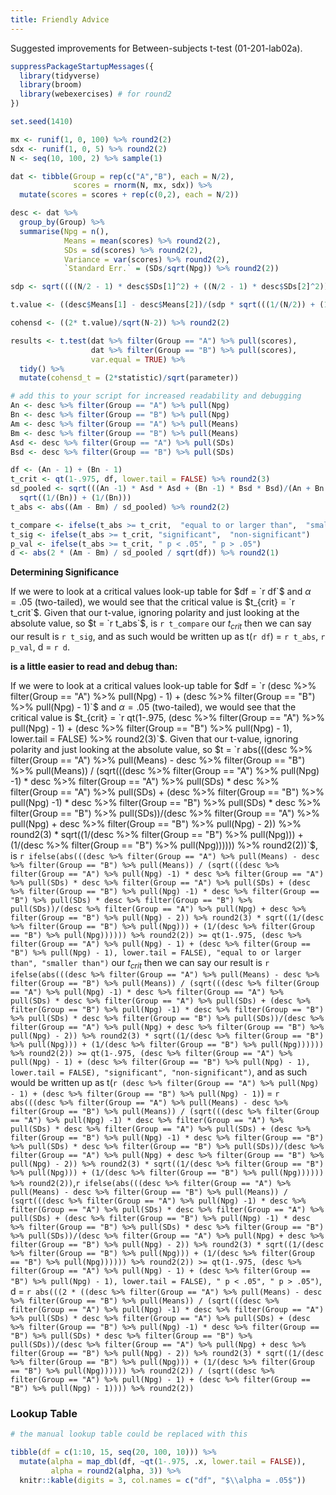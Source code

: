 ```yaml
---
title: Friendly Advice
---
```


Suggested improvements for Between-subjects t-test (01-201-lab02a).

```r
suppressPackageStartupMessages({
  library(tidyverse)
  library(broom)
  library(webexercises) # for round2
})

set.seed(1410)

mx <- runif(1, 0, 100) %>% round2(2)
sdx <- runif(1, 0, 5) %>% round2(2)
N <- seq(10, 100, 2) %>% sample(1)

dat <- tibble(Group = rep(c("A","B"), each = N/2),
              scores = rnorm(N, mx, sdx)) %>%
  mutate(scores = scores + rep(c(0,2), each = N/2))

desc <- dat %>% 
  group_by(Group) %>%
  summarise(Npg = n(),
            Means = mean(scores) %>% round2(2),
            SDs = sd(scores) %>% round2(2),
            Variance = var(scores) %>% round2(2),
            `Standard Err.` = (SDs/sqrt(Npg)) %>% round2(2))

sdp <- sqrt((((N/2 - 1) * desc$SDs[1]^2) + ((N/2 - 1) * desc$SDs[2]^2))/(N/2 + N/2 - 2))

t.value <- ((desc$Means[1] - desc$Means[2])/(sdp * sqrt(((1/(N/2)) + (1/(N/2)))))) %>% round2(2)            

cohensd <- ((2* t.value)/sqrt(N-2)) %>% round2(2)

results <- t.test(dat %>% filter(Group == "A") %>% pull(scores), 
                  dat %>% filter(Group == "B") %>% pull(scores), 
                  var.equal = TRUE) %>% 
  tidy() %>%
  mutate(cohensd_t = (2*statistic)/sqrt(parameter))
```

```r
# add this to your script for increased readability and debugging
An <- desc %>% filter(Group == "A") %>% pull(Npg)
Bn <- desc %>% filter(Group == "B") %>% pull(Npg)
Am <- desc %>% filter(Group == "A") %>% pull(Means)
Bm <- desc %>% filter(Group == "B") %>% pull(Means)
Asd <- desc %>% filter(Group == "A") %>% pull(SDs)
Bsd <- desc %>% filter(Group == "B") %>% pull(SDs)

df <- (An - 1) + (Bn - 1)
t_crit <- qt(1-.975, df, lower.tail = FALSE) %>% round2(3)
sd_pooled <- sqrt(((An -1) * Asd * Asd + (Bn -1) * Bsd * Bsd)/(An + Bn - 2)) *
  sqrt((1/(Bn)) + (1/(Bn)))
t_abs <- abs((Am - Bm) / sd_pooled) %>% round2(2)

t_compare <- ifelse(t_abs >= t_crit,  "equal to or larger than",  "smaller than")
t_sig <- ifelse(t_abs >= t_crit, "significant",  "non-significant")
p_val <- ifelse(t_abs >= t_crit, " p < .05", " p > .05")
d <- abs(2 * (Am - Bm) / sd_pooled / sqrt(df)) %>% round2(1)
```


**Determining Significance**

If we were to look at a critical values look-up table for 
$df = `r df`$ and $\alpha = .05$ (two-tailed), 
we would see that the critical value is $t_{crit} = `r t_crit`$. 
Given that our t-value, ignoring polarity and just looking at the absolute value, 
so $t = `r t_abs`$, is `r t_compare` our $t_{crit}$ 
then we can say our result is `r t_sig`, 
and as such would be written up as 
t(`r df`) = `r t_abs`, `r p_val`, d = `r d`.

**is a little easier to read and debug than:**

If we were to look at a critical values look-up table for $df = `r (desc %>% filter(Group == "A") %>% pull(Npg) - 1) + (desc %>% filter(Group == "B") %>% pull(Npg) - 1)`$ and $\alpha = .05$ (two-tailed), we would see that the critical value is $t_{crit} = `r qt(1-.975, (desc %>% filter(Group == "A") %>% pull(Npg) - 1) + (desc %>% filter(Group == "B") %>% pull(Npg) - 1), lower.tail = FALSE) %>% round2(3)`$. Given that our t-value, ignoring polarity and just looking at the absolute value, so $t = `r abs(((desc %>% filter(Group == "A") %>% pull(Means) - desc %>% filter(Group == "B") %>% pull(Means)) / (sqrt(((desc %>% filter(Group == "A") %>% pull(Npg) -1) * desc %>% filter(Group == "A") %>% pull(SDs) * desc %>% filter(Group == "A") %>% pull(SDs) + (desc %>% filter(Group == "B") %>% pull(Npg) -1) * desc %>% filter(Group == "B") %>% pull(SDs) * desc %>% filter(Group == "B") %>% pull(SDs))/(desc %>% filter(Group == "A") %>% pull(Npg) + desc %>% filter(Group == "B") %>% pull(Npg) - 2)) %>% round2(3) * sqrt((1/(desc %>% filter(Group == "B") %>% pull(Npg))) + (1/(desc %>% filter(Group == "B") %>% pull(Npg)))))) %>% round2(2))`$, is `r ifelse(abs(((desc %>% filter(Group == "A") %>% pull(Means) - desc %>% filter(Group == "B") %>% pull(Means)) / (sqrt(((desc %>% filter(Group == "A") %>% pull(Npg) -1) * desc %>% filter(Group == "A") %>% pull(SDs) * desc %>% filter(Group == "A") %>% pull(SDs) + (desc %>% filter(Group == "B") %>% pull(Npg) -1) * desc %>% filter(Group == "B") %>% pull(SDs) * desc %>% filter(Group == "B") %>% pull(SDs))/(desc %>% filter(Group == "A") %>% pull(Npg) + desc %>% filter(Group == "B") %>% pull(Npg) - 2)) %>% round2(3) * sqrt((1/(desc %>% filter(Group == "B") %>% pull(Npg))) + (1/(desc %>% filter(Group == "B") %>% pull(Npg)))))) %>% round2(2)) >= qt(1-.975, (desc %>% filter(Group == "A") %>% pull(Npg) - 1) + (desc %>% filter(Group == "B") %>% pull(Npg) - 1), lower.tail = FALSE), "equal to or larger than", "smaller than")` our $t_{crit}$ then we can say our result is `r ifelse(abs(((desc %>% filter(Group == "A") %>% pull(Means) - desc %>% filter(Group == "B") %>% pull(Means)) / (sqrt(((desc %>% filter(Group == "A") %>% pull(Npg) -1) * desc %>% filter(Group == "A") %>% pull(SDs) * desc %>% filter(Group == "A") %>% pull(SDs) + (desc %>% filter(Group == "B") %>% pull(Npg) -1) * desc %>% filter(Group == "B") %>% pull(SDs) * desc %>% filter(Group == "B") %>% pull(SDs))/(desc %>% filter(Group == "A") %>% pull(Npg) + desc %>% filter(Group == "B") %>% pull(Npg) - 2)) %>% round2(3) * sqrt((1/(desc %>% filter(Group == "B") %>% pull(Npg))) + (1/(desc %>% filter(Group == "B") %>% pull(Npg)))))) %>% round2(2)) >= qt(1-.975, (desc %>% filter(Group == "A") %>% pull(Npg) - 1) + (desc %>% filter(Group == "B") %>% pull(Npg) - 1), lower.tail = FALSE), "significant", "non-significant")`, and as such would be written up as t(`r (desc %>% filter(Group == "A") %>% pull(Npg) - 1) + (desc %>% filter(Group == "B") %>% pull(Npg) - 1)`) = `r abs(((desc %>% filter(Group == "A") %>% pull(Means) - desc %>% filter(Group == "B") %>% pull(Means)) / (sqrt(((desc %>% filter(Group == "A") %>% pull(Npg) -1) * desc %>% filter(Group == "A") %>% pull(SDs) * desc %>% filter(Group == "A") %>% pull(SDs) + (desc %>% filter(Group == "B") %>% pull(Npg) -1) * desc %>% filter(Group == "B") %>% pull(SDs) * desc %>% filter(Group == "B") %>% pull(SDs))/(desc %>% filter(Group == "A") %>% pull(Npg) + desc %>% filter(Group == "B") %>% pull(Npg) - 2)) %>% round2(3) * sqrt((1/(desc %>% filter(Group == "B") %>% pull(Npg))) + (1/(desc %>% filter(Group == "B") %>% pull(Npg)))))) %>% round2(2))`,`r ifelse(abs(((desc %>% filter(Group == "A") %>% pull(Means) - desc %>% filter(Group == "B") %>% pull(Means)) / (sqrt(((desc %>% filter(Group == "A") %>% pull(Npg) -1) * desc %>% filter(Group == "A") %>% pull(SDs) * desc %>% filter(Group == "A") %>% pull(SDs) + (desc %>% filter(Group == "B") %>% pull(Npg) -1) * desc %>% filter(Group == "B") %>% pull(SDs) * desc %>% filter(Group == "B") %>% pull(SDs))/(desc %>% filter(Group == "A") %>% pull(Npg) + desc %>% filter(Group == "B") %>% pull(Npg) - 2)) %>% round2(3) * sqrt((1/(desc %>% filter(Group == "B") %>% pull(Npg))) + (1/(desc %>% filter(Group == "B") %>% pull(Npg)))))) %>% round2(2)) >= qt(1-.975, (desc %>% filter(Group == "A") %>% pull(Npg) - 1) + (desc %>% filter(Group == "B") %>% pull(Npg) - 1), lower.tail = FALSE), " p < .05", " p > .05")`, d = `r abs(((2 * ((desc %>% filter(Group == "A") %>% pull(Means) - desc %>% filter(Group == "B") %>% pull(Means)) / (sqrt(((desc %>% filter(Group == "A") %>% pull(Npg) -1) * desc %>% filter(Group == "A") %>% pull(SDs) * desc %>% filter(Group == "A") %>% pull(SDs) + (desc %>% filter(Group == "B") %>% pull(Npg) -1) * desc %>% filter(Group == "B") %>% pull(SDs) * desc %>% filter(Group == "B") %>% pull(SDs))/(desc %>% filter(Group == "A") %>% pull(Npg) + desc %>% filter(Group == "B") %>% pull(Npg) - 2)) %>% round2(3) * sqrt((1/(desc %>% filter(Group == "B") %>% pull(Npg))) + (1/(desc %>% filter(Group == "B") %>% pull(Npg)))))) %>% round2(2)) / (sqrt((desc %>% filter(Group == "A") %>% pull(Npg) - 1) + (desc %>% filter(Group == "B") %>% pull(Npg) - 1)))) %>% round2(2))`

### Lookup Table

```r
# the manual lookup table could be replaced with this

tibble(df = c(1:10, 15, seq(20, 100, 10))) %>%
  mutate(alpha = map_dbl(df, ~qt(1-.975, .x, lower.tail = FALSE)),
         alpha = round2(alpha, 3)) %>%
  knitr::kable(digits = 3, col.names = c("df", "$\\alpha = .05$"))
```